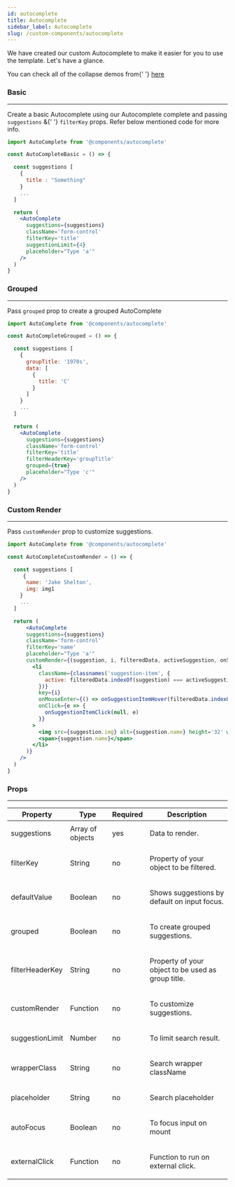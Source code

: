 ---
id: autocomplete
title: Autocomplete
sidebar_label: Autocomplete
slug: /custom-components/autocomplete
---


<p>We have created our custom Autocomplete to make it easier for you to use the template. Let's have a glance.</p>

<p>
  You can check all of the collapse demos from{' '}
  <a
    href='https://pixinvent.com/demo/vuexy-react-admin-dashboard-template/demo-1/components/auto-complete'
    target='_blank'
  >
    here
  </a>
</p>

### Basic

---

<p>
  Create a basic Autocomplete using our Autocomplete complete and passing <code>suggestions</code> &{' '}
  <code>filterKey</code> props. Refer below mentioned code for more info.
</p>

```jsx
import AutoComplete from '@components/autocomplete'

const AutoCompleteBasic = () => {

  const suggestions [
    {
      title : "Something"
    }
    ...
  ]

  return (
    <AutoComplete
      suggestions={suggestions}
      className='form-control'
      filterKey='title'
      suggestionLimit={4}
      placeholder="Type 'a'"
    />
  )
}
```

### Grouped

---

<p>
  Pass <code>grouped</code> prop to create a grouped AutoComplete
</p>

```jsx
import AutoComplete from '@components/autocomplete'

const AutoCompleteGrouped = () => {

  const suggestions [
    {
      groupTitle: '1970s',
      data: [
        {
          title: 'C'
        }
      ]
    }
    ...
  ]

  return (
    <AutoComplete
      suggestions={suggestions}
      className='form-control'
      filterKey='title'
      filterHeaderKey='groupTitle'
      grouped={true}
      placeholder="Type 'c'"
    />
  )
}
```

### Custom Render

---

<p>
  Pass <code>customRender</code> prop to customize suggestions.
</p>

```jsx
import AutoComplete from '@components/autocomplete'

const AutoCompleteCustomRender = () => {

  const suggestions [
     {
      name: 'Jake Shelton',
      img: img1
    }
    ...
  ]

  return (
      <AutoComplete
      suggestions={suggestions}
      className='form-control'
      filterKey='name'
      placeholder="Type 'a'"
      customRender={(suggestion, i, filteredData, activeSuggestion, onSuggestionItemClick, onSuggestionItemHover) => (
        <li
          className={classnames('suggestion-item', {
            active: filteredData.indexOf(suggestion) === activeSuggestion
          })}
          key={i}
          onMouseEnter={() => onSuggestionItemHover(filteredData.indexOf(suggestion))}
          onClick={e => {
            onSuggestionItemClick(null, e)
          }}
        >
          <img src={suggestion.img} alt={suggestion.name} height='32' width='32' className='mr-1' />
          <span>{suggestion.name}</span>
        </li>
      )}
    />
  )
}
```

### Props

---

<Table responsive>
  <thead>
    <tr>
      <th>Property</th>
      <th>Type</th>
      <th>Required</th>
      <th>Description</th>
    </tr>
  </thead>
  <tbody>
    <tr>
      <td>suggestions</td>
      <td>Array of objects</td>
      <td>yes</td>
      <td>
        <p className='mb-0'>Data to render.</p>
      </td>
    </tr>
    <tr>
      <td>filterKey</td>
      <td>String</td>
      <td>no</td>
      <td>
        <p className='mb-0'>Property of your object to be filtered.</p>
      </td>
    </tr>
    <tr>
      <td>defaultValue</td>
      <td>Boolean</td>
      <td>no</td>
      <td>
        <p className='mb-0'>Shows suggestions by default on input focus.</p>
      </td>
    </tr>
    <tr>
      <td>grouped</td>
      <td>Boolean</td>
      <td>no</td>
      <td>
        <p className='mb-0'>To create grouped suggestions.</p>
      </td>
    </tr>
    <tr>
      <td>filterHeaderKey</td>
      <td>String</td>
      <td>no</td>
      <td>
        <p className='mb-0'>Property of your object to be used as group title.</p>
      </td>
    </tr>
    <tr>
      <td>customRender</td>
      <td>Function</td>
      <td>no</td>
      <td>
        <p className='mb-0'>To customize suggestions.</p>
      </td>
    </tr>
    <tr>
      <td>suggestionLimit</td>
      <td>Number</td>
      <td>no</td>
      <td>
        <p className='mb-0'>To limit search result. </p>
      </td>
    </tr>
    <tr>
      <td>wrapperClass</td>
      <td>String</td>
      <td>no</td>
      <td>
        <p className='mb-0'>Search wrapper className</p>
      </td>
    </tr>
    <tr>
      <td>placeholder</td>
      <td>String</td>
      <td>no</td>
      <td>
        <p className='mb-0'>Search placeholder</p>
      </td>
    </tr>
    <tr>
      <td>autoFocus</td>
      <td>Boolean</td>
      <td>no</td>
      <td>
        <p className='mb-0'>To focus input on mount</p>
      </td>
    </tr>
    <tr>
      <td>externalClick</td>
      <td>Function</td>
      <td>no</td>
      <td>
        <p className='mb-0'>Function to run on external click.</p>
      </td>
    </tr>
  </tbody>
</Table>
